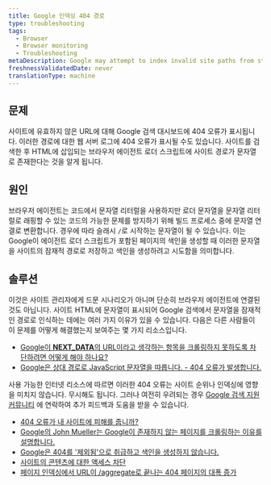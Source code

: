 ```yaml
---
title: Google 인덱싱 404 경로
type: troubleshooting
tags:
  - Browser
  - Browser monitoring
  - Troubleshooting
metaDescription: Google may attempt to index invalid site paths from strings found in the agent loader.
freshnessValidatedDate: never
translationType: machine
---
```


## 문제

사이트에 유효하지 않은 URL에 대해 Google 검색 대시보드에 404 오류가 표시됩니다. 이러한 경로에 대한 웹 서버 로그에 404 오류가 표시될 수도 있습니다. 사이트를 검색한 후 HTML에 삽입되는 브라우저 에이전트 로더 스크립트에 사이트 경로가 문자열로 존재한다는 것을 알게 됩니다.

## 원인

브라우저 에이전트는 코드에서 문자열 리터럴을 사용하지만 로더 문자열을 문자열 리터럴로 래핑할 수 있는 코드의 가능한 문제를 방지하기 위해 빌드 프로세스 중에 문자열 연결로 변환합니다. 경우에 따라 슬래시 `/`로 시작하는 문자열이 될 수 있습니다. 이는 Google이 에이전트 로더 스크립트가 포함된 페이지의 색인을 생성할 때 이러한 문자열을 사이트의 잠재적 경로로 저장하고 색인을 생성하려고 시도함을 의미합니다.

## 솔루션

이것은 사이트 관리자에게 드문 시나리오가 아니며 단순히 브라우저 에이전트에 연결된 것도 아닙니다. 사이트 HTML에 문자열이 표시되어 Google 검색에서 문자열을 잠재적인 경로로 인식하는 데에는 여러 가지 이유가 있을 수 있습니다. 다음은 다른 사람들이 이 문제를 어떻게 해결했는지 보여주는 몇 가지 리소스입니다.

* [Google이 **NEXT_DATA**의 URL이라고 생각하는 항목을 크롤링하지 못하도록 차단하려면 어떻게 해야 하나요?](https://stackoverflow.com/questions/75672103/how-can-i-block-google-from-crawling-things-it-thinks-are-urls-from-next-data)
* [Google은 상대 경로로 JavaScript 문자열을 따릅니다. - 404 오류가 발생합니다.](https://webmasters.stackexchange.com/questions/50848/google-follows-javascript-string-as-relative-path-produces-404-error)

사용 가능한 인터넷 리소스에 따르면 이러한 404 오류는 사이트 순위나 인덱싱에 영향을 미치지 않습니다. 무시해도 됩니다. 그러나 여전히 우려되는 경우 [Google 검색 지원 커뮤니티](https://support.google.com/webmasters/community?hl=en) 에 연락하여 추가 피드백과 도움을 받을 수 있습니다.

* [404 오류가 내 사이트에 피해를 줍니까?](https://developers.google.com/search/blog/2011/05/do-404s-hurt-my-site)
* [Google의 John Mueller는 Google이 존재하지 않는 페이지를 크롤링하는 이유를 설명합니다.](https://www.searchenginejournal.com/googlebot-404/239325/)
* [Google은 404를 '제외됨'으로 취급하고 색인을 생성하지 않습니다.](https://support.google.com/webmasters/thread/59325769?hl=en&msgid=59357731)
* [사이트의 콘텐츠에 대한 액세스 차단](https://support.google.com/news/publisher-center/answer/9605477?hl=en)
* [페이지 인덱싱에서 URL이 /aggregate로 끝나는 404 페이지의 대폭 증가](https://support.google.com/webmasters/thread/212583650/large-increase-in-404-pages-with-urls-ending-in-aggregate-in-page-indexing?hl=en)